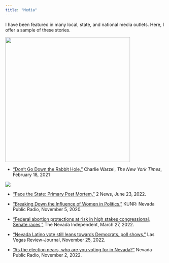 ```yaml
---
title: "Media"
---
```


I have been featured in many local, state, and national media outlets. Here, I offer a sample of these stories.

![](images/nytimes.JPG){fig-align="left" width="393"}

-   ["Don't Go Down the Rabbit Hole,"](https://www.nytimes.com/2021/02/18/opinion/fake-news-media-attention.html) Charlie Warzel, *The New York Times*, February 18, 2021

![](images/facethestate.JPG)\

-   ["Face the State: Primary Post Mortem,"](https://www.2news.com/features/face_the_state_transcripts/face-the-state-primary-post-mortem/video_27752f0a-1a99-52bb-a257-618c62b909a4.html) 2 News, June 23, 2022.

-   ["Breaking Down the Influence of Women in Politics,"](https://www.kunr.org/politics-and-policy/2020-11-05/breaking-down-the-influence-of-women-in-politics) KUNR: Nevada Public Radio, November 5, 2020.

-   ["Federal abortion protections at risk in high stakes congressional, Senate races,"](https://thenevadaindependent.com/article/federal-abortion-protections-at-risk-in-high-stakes-congressional-senate-races) The Nevada Independent, March 27, 2022.

-   ["Nevada Latino vote still leans towards Democrats, poll shows,"](https://www.reviewjournal.com/news/politics-and-government/nevada/latino-vote-in-nevada-still-leans-to-democrats-poll-shows-2681832/) Las Vegas Review-Journal, November 25, 2022.

-   ["As the election nears, who are you voting for in Nevada?"](https://knpr.org/show/knprs-state-of-nevada/2022-11-02/as-the-election-nears-who-are-you-voting-for-in-nevada) Nevada Public Radio, November 2, 2022.
